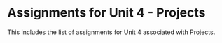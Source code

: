 # Assignments for Unit 4 - Projects {#sec-assignment4}

::: {.callout-note appearance="simple"}
This includes the list of assignments for Unit 4 associated with Projects.
:::